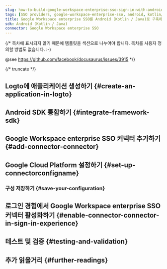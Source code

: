 ```yaml
---
slug: how-to-build-google-workspace-enterprise-sso-sign-in-with-android-and-logto
tags: [SSO providers, google-workspace-enterprise-sso, android, kotlin/java, SAML authentication, enterprise login, SSO login]
title: Google Workspace enterprise SSO를 Android (Kotlin / Java)로 구축하는 방법
sdk: Android (Kotlin / Java)
connector: Google Workspace enterprise SSO
---
```


{/*
  목차에 표시되지 않기 때문에 템플릿을 섹션으로 나누어야 합니다.
  목차를 사용자 정의할 방법도 없습니다. :-)

  @see https://github.com/facebook/docusaurus/issues/3915
*/}




{/* truncate */}

<Intro connector={connector} sdk="Android (Kotlin / Java)" link="https://developer.android.com" />

## Logto에 애플리케이션 생성하기 \{#create-an-application-in-logto}

<CreateApplication type="Native app" framework="Android" />

## Android SDK 통합하기 \{#integrate-framework-sdk}

<IntegrateSdk />

## Google Workspace enterprise SSO 커넥터 추가하기 \{#add-connector-connector}

<AddSsoConnector framework="Android" />

## Google Cloud Platform 설정하기 \{#set-up-connectorconfigname}

<ConnectorGuide />

### 구성 저장하기 \{#save-your-configuration}

<SaveYourConfiguration connector={connector} />

## 로그인 경험에서 Google Workspace enterprise SSO 커넥터 활성화하기 \{#enable-connector-connector-in-sign-in-experience}

<EnableSsoConnector />

## 테스트 및 검증 \{#testing-and-validation}

<TestingAndValidation connector={connector} sdk="Android (Kotlin / Java)" />

## 추가 읽을거리 \{#further-readings}

<FurtherReadings />